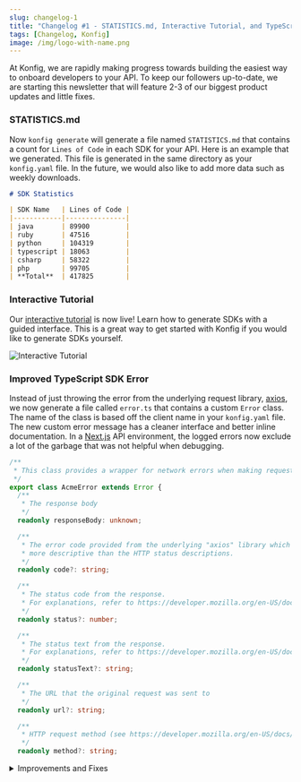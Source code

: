 ```yaml
---
slug: changelog-1
title: "Changelog #1 - STATISTICS.md, Interactive Tutorial, and TypeScript Error"
tags: [Changelog, Konfig]
image: /img/logo-with-name.png
---
```


At Konfig, we are rapidly making progress towards building the easiest way to
onboard developers to your API. To keep our followers up-to-date, we are
starting this newsletter that will feature 2-3 of our biggest product updates
and little fixes.

### STATISTICS.md

Now `konfig generate` will generate a file named `STATISTICS.md` that contains a
count for `Lines of Code` in each SDK for your API. Here is an example that we
generated. This file is generated in the same directory as your `konfig.yaml`
file. In the future, we would also like to add more data such as weekly
downloads.

```markdown STATISTICS.md
# SDK Statistics

| SDK Name   | Lines of Code |
|------------|---------------|
| java       | 89900         |
| ruby       | 47516         |
| python     | 104319        |
| typescript | 18063         |
| csharp     | 58322         |
| php        | 99705         |
| **Total**  | 417825        |
```

### Interactive Tutorial

Our [interactive tutorial](/interactive-tutorial) is now live! Learn how to
generate SDKs with a guided interface. This is a great way to get started with
Konfig if you would like to generate SDKs yourself.

![Interactive Tutorial](/img/interactive-tutorial.png)

### Improved TypeScript SDK Error

Instead of just throwing the error from the underlying request library,
[axios](https://www.npmjs.com/package/axios), we now generate a file called
`error.ts` that contains a custom `Error` class. The name of the class is based
off the client name in your `konfig.yaml` file.  The new custom error message
has a cleaner interface and better inline documentation. In a
[Next.js](https://nextjs.org/) API environment, the logged errors now exclude a
lot of the garbage that was not helpful when debugging.

```typescript error.ts
/**
 * This class provides a wrapper for network errors when making requests to OpenAPI Petstore
 */
export class AcmeError extends Error {
  /**
   * The response body
   */
  readonly responseBody: unknown;

  /**
   * The error code provided from the underlying "axios" library which can be
   * more descriptive than the HTTP status descriptions.
   */
  readonly code?: string;

  /**
   * The status code from the response.
   * For explanations, refer to https://developer.mozilla.org/en-US/docs/Web/HTTP/Status
   */
  readonly status?: number;

  /**
   * The status text from the response.
   * For explanations, refer to https://developer.mozilla.org/en-US/docs/Web/HTTP/Status
   */
  readonly statusText?: string;

  /**
   * The URL that the original request was sent to
   */
  readonly url?: string;

  /**
   * HTTP request method (see https://developer.mozilla.org/en-US/docs/Web/HTTP/Methods)
   */
  readonly method?: string;
```

<details>
<summary>Improvements and Fixes</summary>
- Support for GitLab publishing in Java SDK
- Streaming support in TypeScript SDK for Node.js environments
- Improved class hierarchy in TypeScript SDK to allow for custom classes to call generated methods
- Improved class hierarchy in Java SDK to allow for custom classes to call generated methods
- Fixed bug in Python SDK when circular dependency was present in OpenAPI spec
</details>